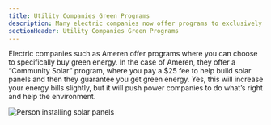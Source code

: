 ```yaml
---
title: Utility Companies Green Programs
description: Many electric companies now offer programs to exclusively buy solar
sectionHeader: Utility Companies Green Programs
---
```


Electric companies such as Ameren offer programs where you can choose to specifically buy green energy.
In the case of Ameren, they offer a “Community Solar” program, where you pay a $25 fee to help build solar panels and then they guarantee you get green energy.
Yes, this will increase your energy bills slightly, but it will push power companies to do what’s right and help the environment.

<img src="/images/utility_companies.avif" alt="Person installing solar panels"/>
